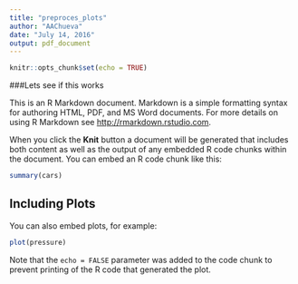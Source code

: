```yaml
---
title: "preproces_plots"
author: "AAChueva"
date: "July 14, 2016"
output: pdf_document
---
```


```r
knitr::opts_chunk$set(echo = TRUE)
```

###Lets see if this works

This is an R Markdown document. Markdown is a simple formatting syntax for authoring HTML, PDF, and MS Word documents. For more details on using R Markdown see <http://rmarkdown.rstudio.com>.

When you click the **Knit** button a document will be generated that includes both content as well as the output of any embedded R code chunks within the document. You can embed an R code chunk like this:

```r
summary(cars)
```

## Including Plots

You can also embed plots, for example:

```r
plot(pressure)
```

Note that the `echo = FALSE` parameter was added to the code chunk to prevent printing of the R code that generated the plot.

